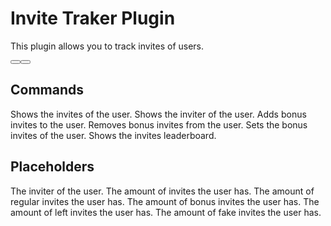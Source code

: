 # Invite Traker Plugin
This plugin allows you to track invites of users. 

<div className="not-prose mb-16 mt-6 flex gap-3">
  <Button href="https://builtbybit.com/resources/51993/" arrow="right" children="Purchase" />
  <Button href="https://discord.gg/itsme-to" children="Support" variant="outline" />
</div>

## Commands
<Properties>
  <Property name="/invites [user]">
    Shows the invites of the user.
  </Property>
  <Property name="/inviter <user>">
    Shows the inviter of the user.
  </Property>
  <Property name="/invite add-bonus <user> <amount>">
    Adds bonus invites to the user.
  </Property>
  <Property name="/invite remove-bonus <user> <amount>">
    Removes bonus invites from the user.
  </Property>
  <Property name="/invite set-bonus <user> <amount>">
    Sets the bonus invites of the user.
  </Property>
  <Property name="/leaderboard invites">
    Shows the invites leaderboard.
  </Property>
</Properties>

## Placeholders
<Properties>
  <Property name="%invitetracker_inviter%">
    The inviter of the user.
  </Property>
  <Property name="%invitetracker_invites%">
    The amount of invites the user has.
  </Property>
  <Property name="%invitetracker_regular%">
    The amount of regular invites the user has.
  </Property>
  <Property name="%invitetracker_bonus%">
    The amount of bonus invites the user has.
  </Property>
  <Property name="%invitetracker_left%">
    The amount of left invites the user has.
  </Property>
  <Property name="%invitetracker_fake%">
    The amount of fake invites the user has.
  </Property>
</Properties>